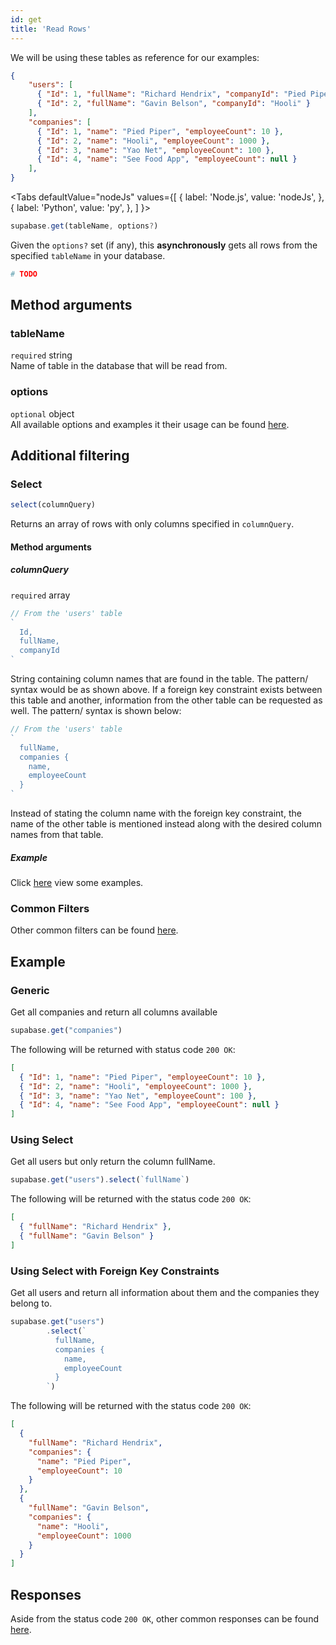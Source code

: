 ```yaml
---
id: get
title: 'Read Rows'
---
```



We will be using these tables as reference for our examples:
```json
{
    "users": [
      { "Id": 1, "fullName": "Richard Hendrix", "companyId": "Pied Piper" },
      { "Id": 2, "fullName": "Gavin Belson", "companyId": "Hooli" }
    ],
    "companies": [
      { "Id": 1, "name": "Pied Piper", "employeeCount": 10 },
      { "Id": 2, "name": "Hooli", "employeeCount": 1000 },
      { "Id": 3, "name": "Yao Net", "employeeCount": 100 },
      { "Id": 4, "name": "See Food App", "employeeCount": null }
    ],
}
```

<Tabs
  defaultValue="nodeJs"
  values={[
    { label: 'Node.js', value: 'nodeJs', },
    { label: 'Python', value: 'py', },
  ]
}>
<TabItem value="nodeJs">

```js
supabase.get(tableName, options?)

```
Given the `options?` set (if any), this **asynchronously** gets all rows from the specified `tableName` in your database.
</TabItem>

<TabItem value="py">

```py
# TODO
```
</TabItem>
</Tabs>

## Method arguments
### tableName
`required` string  
Name of table in the database that will be read from.

### options
`optional` object  
All available options and examples it their usage can be found [here](../library/options).

## Additional filtering
### Select
```js
select(columnQuery)
```

Returns an array of rows with only columns specified in `columnQuery`.

#### Method arguments
##### columnQuery
`required` array
```js
// From the 'users' table
`
  Id,
  fullName,
  companyId
`
```
String containing column names that are found in the table. The pattern/ syntax would be as shown above.
If a foreign key constraint exists between this table and another, information from
the other table can be requested as well. The pattern/ syntax is shown below:
```js
// From the 'users' table
`
  fullName,
  companies {
    name,
    employeeCount
  }
`
```
Instead of stating the column name with the foreign key constraint, the name of the other table is mentioned instead 
along with the desired column names from that table.

##### Example
Click [here](../library/get#using-select) view some examples.


### Common Filters
Other common filters can be found [here](../library/filters).

## Example

### Generic
Get all companies and return all columns available
```js
supabase.get("companies")
```
The following will be returned with status code `200 OK`:
```json
[
  { "Id": 1, "name": "Pied Piper", "employeeCount": 10 },
  { "Id": 2, "name": "Hooli", "employeeCount": 1000 },
  { "Id": 3, "name": "Yao Net", "employeeCount": 100 },
  { "Id": 4, "name": "See Food App", "employeeCount": null }
]
```

### Using Select
Get all users but only return the column fullName.
```js
supabase.get("users").select(`fullName`)
```
The following will be returned with the status code `200 OK`:
```json
[
  { "fullName": "Richard Hendrix" },
  { "fullName": "Gavin Belson" }
]
```


### Using Select with Foreign Key Constraints
Get all users and return all information about them and the companies they belong to.
```js
supabase.get("users")
        .select(`
          fullName,
          companies {
            name,
            employeeCount
          }
        `)
```
The following will be returned with the status code `200 OK`:
```json
[
  {
    "fullName": "Richard Hendrix",
    "companies": {
      "name": "Pied Piper",
      "employeeCount": 10
    }
  },
  {
    "fullName": "Gavin Belson",
    "companies": {
      "name": "Hooli",
      "employeeCount": 1000 
    }
  }
]
```

## Responses
Aside from the status code `200 OK`, other common responses can be found [here](../library/responses).